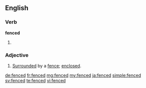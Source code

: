 ==English==

===Verb===
'''fenced'''
# {{past participle of|fence|lang=en}}

===Adjective===
{{en-adj}}
# [[surrounded|Surrounded]] by a [[fence]]; [[enclosed]].

[[de:fenced]]
[[fr:fenced]]
[[mg:fenced]]
[[my:fenced]]
[[ja:fenced]]
[[simple:fenced]]
[[sv:fenced]]
[[te:fenced]]
[[vi:fenced]]